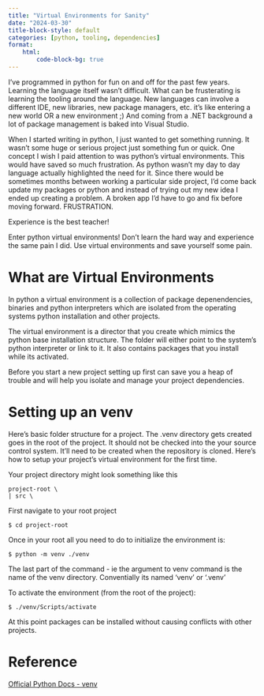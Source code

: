 ```yaml
---
title: "Virtual Environments for Sanity"
date: "2024-03-30"
title-block-style: default
categories: [python, tooling, dependencies]
format: 
    html:
        code-block-bg: true
---
```


I've programmed in python for fun on and off for the past few years. Learning the language itself wasn't difficult. What can be frusterating is learning the tooling around the language. New languages can involve a different IDE, new libraries, new package managers, etc. it's like entering a new world OR a new environment ;) And coming from a .NET background a lot of package management is baked into Visual Studio.  

When I started writing in python, I just wanted to get something running. It wasn't some huge or serious project just something fun or quick. One concept I wish I paid attention to was python's virtual environments. This would have saved so much frustration. As python wasn't my day to day language actually highlighted the need for it. Since there would be sometimes months between working a particular side project, I'd come back update my packages or python and instead of trying out my new idea I ended up creating a problem. A broken app I'd have to go and fix before moving forward. FRUSTRATION. 

Experience is the best teacher!

Enter python virtual environments! Don't learn the hard way and experience the same pain I did. Use virtual environments and save yourself some pain. 

# What are Virtual Environments 

In python a virtual environment is a collection of package depenendencies, binaries and python interpreters which are isolated from the operating systems python installation and other projects. 

The virtual environment is a director that you create which mimics the python base installation structure. The folder will either point to the system's python interpreter or link to it. It also contains packages that you install while its activated. 

Before you start a new project setting up first can save you a heap of trouble and will help you isolate and manage your project dependencies.  

# Setting up an venv
Here's basic folder structure for a project. The .venv directory gets created goes in the root of the project. It should not be checked into the your source control system. It'll need to be created when the repository is cloned. Here's how to setup your project's virtual environment for the first time.

Your project directory might look something like this
```
project-root \ 
| src \ 
```

First navigate to your root project
```{code-block-background: true}
$ cd project-root
```

Once in your root all you need to do to initialize the environment is:
```
$ python -m venv ./venv
```
The last part of the command - ie the argument to venv command is the name of the venv directory. Conventially its named 'venv' or '.venv'

To activate the environment (from the root of the project):
```
$ ./venv/Scripts/activate
```

At this point packages can be installed without causing conflicts with other projects. 








# Reference

[Official Python Docs - venv](https://docs.python.org/3/library/venv.html)
